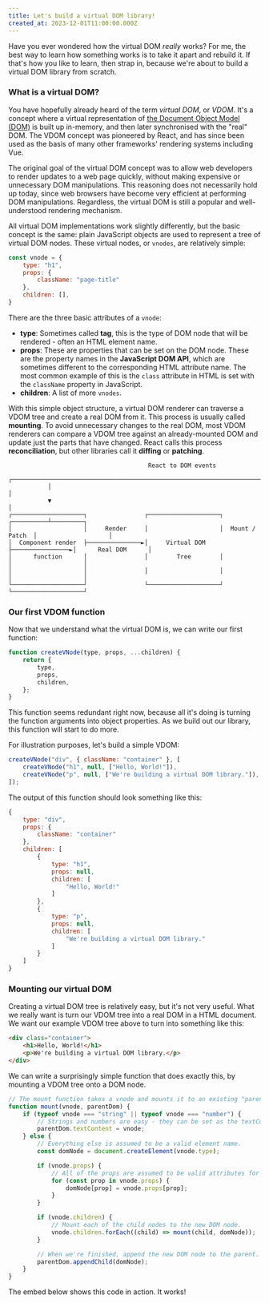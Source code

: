 ```yaml
---
title: Let's build a virtual DOM library!
created_at: 2023-12-01T11:00:00.000Z
---
```


Have you ever wondered how the virtual DOM *really* works? For me, the best way to learn how something works is to take it apart and rebuild it. If that's how you like to learn, then strap in, because we're about to build a virtual DOM library from scratch.

### What is a virtual DOM?

You have hopefully already heard of the term *virtual DOM*, or *VDOM*. It's a concept where a virtual representation of [the Document Object Model (DOM)](https://developer.mozilla.org/en-US/docs/Web/API/Document_Object_Model) is built up in-memory, and then later synchronised with the "real" DOM. The VDOM concept was pioneered by React, and has since been used as the basis of many other frameworks' rendering systems including Vue.

The original goal of the virtual DOM concept was to allow web developers to render updates to a web page quickly, without making expensive or unnecessary DOM manipulations. This reasoning does not necessarily hold up today, since web browsers have become very efficient at performing DOM manipulations. Regardless, the virtual DOM is still a popular and well-understood rendering mechanism.

All virtual DOM implementations work slightly differently, but the basic concept is the same: plain JavaScript objects are used to represent a tree of virtual DOM nodes. These virtual nodes, or `vnodes`, are relatively simple:

```js
const vnode = {
    type: "h1",
    props: {
        className: "page-title"
    },
    children: [],
}
```

There are the three basic attributes of a `vnode`:

* **type**: Sometimes called **tag**, this is the type of DOM node that will be rendered - often an HTML element name.
* **props**: These are properties that can be set on the DOM node. These are the property names in the **JavaScript DOM API**, which are sometimes different to the corresponding HTML attribute name. The most common example of this is the `class` attribute in HTML is set with the `className` property in JavaScript.
* **children**: A list of more `vnodes`.

With this simple object structure, a virtual DOM renderer can traverse a VDOM tree and create a real DOM from it. This process is usually called **mounting**. To avoid unnecessary changes to the real DOM, most VDOM renderers can compare a VDOM tree against an already-mounted DOM and update just the parts that have changed. React calls this process **reconciliation**, but other libraries call it **diffing** or **patching**.

```
                                       React to DOM events
           ┌────────────────────────────────────────────────────────────────────────────┐
           │                                                                            │
           ▼                                                                            │
┌────────────────────┐                ┌────────────────────┐                 ┌──────────┴─────────┐
│                    │     Render     │                    │  Mount / Patch  │                    │
│  Component render  ├───────────────►│     Virtual DOM    ├────────────────►│      Real DOM      │
│      function      │                │        Tree        │                 │                    │
│                    │                │                    │                 │                    │
└────────────────────┘                └────────────────────┘                 └────────────────────┘
```

### Our first VDOM function

Now that we understand what the virtual DOM is, we can write our first function:

```js
function createVNode(type, props, ...children) {
    return {
        type,
        props,
        children,
    };
}
```

This function seems redundant right now, because all it's doing is turning the function arguments into object properties. As we build out our library, this function will start to do more.

For illustration purposes, let's build a simple VDOM:

```js
createVNode("div", { className: "container" }, [
    createVNode("h1", null, ["Hello, World!"]),
    createVNode("p", null, ["We're building a virtual DOM library."]),
]);
```

The output of this function should look something like this:

```js
{
    type: "div",
    props: {
        className: "container"
    },
    children: [
        {
            type: "h1",
            props: null,
            children: [
                "Hello, World!"
            ]
        },
        {
            type: "p",
            props: null,
            children: [
                "We're building a virtual DOM library."
            ]
        }
    ]
}
```

### Mounting our virtual DOM

Creating a virtual DOM tree is relatively easy, but it's not very useful. What we really want is turn our VDOM tree into a real DOM in a HTML document. We want our example VDOM tree above to turn into something like this:

```html
<div class="container">
    <h1>Hello, World!</h1>
    <p>We're building a virtual DOM library.</p>
</div>
```

We can write a surprisingly simple function that does exactly this, by mounting a VDOM tree onto a DOM node.

```js
// The mount function takes a vnode and mounts it to an existing "parent" DOM node
function mount(vnode, parentDom) {
    if (typeof vnode === "string" || typeof vnode === "number") {
        // Strings and numbers are easy - they can be set as the textContent of the DOM node.
        parentDom.textContent = vnode;
    } else {
        // Everything else is assumed to be a valid element name.
        const domNode = document.createElement(vnode.type);

        if (vnode.props) {
            // All of the props are assumed to be valid attributes for the element.
            for (const prop in vnode.props) {
                domNode[prop] = vnode.props[prop];
            }
        }

        if (vnode.children) {
            // Mount each of the child nodes to the new DOM node.
            vnode.children.forEach((child) => mount(child, domNode));
        }

        // When we're finished, append the new DOM node to the parent.
        parentDom.appendChild(domNode);
    }
}
```

The embed below shows this code in action. It works!

<ScriptEmbed src="https://jsfiddle.net/wildlyinaccurate/uzbn4gw7/6/embed/result,html,js/" />
